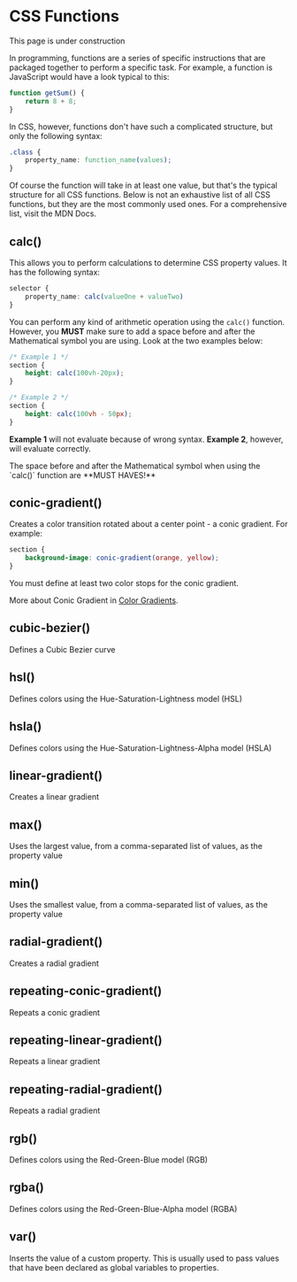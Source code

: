 
# CSS Functions

<Callout type="info">This page is under construction</Callout>

In programming, functions are a series of specific instructions that are packaged together to perform a specific task. For example, a function is JavaScript would have a look typical to this:

```javascript
function getSum() {
    return 8 + 8;
}
```

In CSS, however, functions don't have such a complicated structure, but only the following syntax:

```css
.class {
    property_name: function_name(values);
}
```

Of course the function will take in at least one value, but that's the typical structure for all CSS functions. Below is not an exhaustive list of all CSS functions, but they are the most commonly used ones. For a comprehensive list, visit the MDN Docs.

## calc()
This allows you to perform calculations to determine CSS property values. It has the following syntax:

```css
selector {
    property_name: calc(valueOne + valueTwo)
}
```

You can perform any kind of arithmetic operation using the `calc()` function. However, you **MUST** make sure to add a space before and after the Mathematical symbol you are using. Look at the two examples below:

```css
/* Example 1 */
section {
    height: calc(100vh-20px);
}

/* Example 2 */
section {
    height: calc(100vh - 50px);
}
```

**Example 1** will not evaluate because of wrong syntax. **Example 2**, however, will evaluate correctly.

<Callout type="error">
    The space before and after the Mathematical symbol when using the `calc()` function are **MUST HAVES!**
</Callout>

## conic-gradient()
Creates a color transition rotated about a center point - a conic gradient. For example:

```css
section {
    background-image: conic-gradient(orange, yellow);
}
```

You must define at least two color stops for the conic gradient.

More about Conic Gradient in [Color Gradients](/web-development/css/color-gradients).

## cubic-bezier()
Defines a Cubic Bezier curve

## hsl()
Defines colors using the Hue-Saturation-Lightness model (HSL)

## hsla()
Defines colors using the Hue-Saturation-Lightness-Alpha model (HSLA)

## linear-gradient()
Creates a linear gradient

## max()
Uses the largest value, from a comma-separated list of values, as the property value

## min()
Uses the smallest value, from a comma-separated list of values, as the property value

## radial-gradient()
Creates a radial gradient

## repeating-conic-gradient()
Repeats a conic gradient

## repeating-linear-gradient()
Repeats a linear gradient

## repeating-radial-gradient()
Repeats a radial gradient

## rgb()
Defines colors using the Red-Green-Blue model (RGB)

## rgba()
Defines colors using the Red-Green-Blue-Alpha model (RGBA)

## var()
Inserts the value of a custom property. This is usually used to pass values that have been declared as global variables to properties.